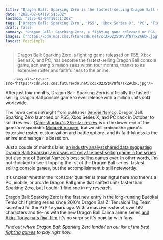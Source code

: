 ```yaml
---
title: "Dragon Ball: Sparking Zero is the fastest-selling Dragon Ball console game in the series' 38-year history, with 5 million copies sold in 4 months"
date: "2025-02-04T19:51:20Z"
lastmod: "2025-02-04T19:51:20Z"
tags: ['Dragon Ball: Sparking Zero', 'PS5', 'Xbox Series X', 'PC', 'Fighting Game']
draft: false
summary: "Dragon Ball: Sparking Zero, a fighting game released on PS5, Xbox Series X, and PC,  has become the fastest-selling Dragon Ball console game, achieving 5 million sales within four months, thanks to its extensive roster and faithfulness to the anime."
images: ["https://cdn.mos.cms.futurecdn.net/cc3xQ23StKVUfN7TxZA6bR.jpg"]
layout: PostSimple
---
```

> Dragon Ball: Sparking Zero, a fighting game released on PS5, Xbox Series X, and PC,  has become the fastest-selling Dragon Ball console game, achieving 5 million sales within four months, thanks to its extensive roster and faithfulness to the anime.


        <img alt="Cover" src="https://cdn.mos.cms.futurecdn.net/cc3xQ23StKVUfN7TxZA6bR.jpg"/>
        
After just four months, Dragon Ball: Sparking Zero is officially the fastest-selling Dragon Ball console game to ever release with 5 million units sold worldwide.

The news comes straight from publisher [Bandai Namco](https://www.gamesradar.com/tag/bandai-namco/). Dragon Ball: Sparking Zero launched on PS5, Xbox Series X, and PC back in October to solid reviews. [GamesRadar+'s 3/5-star review](https://www.gamesradar.com/games/fighting/dragon-ball-sparking-zero-review/) is on the lower end of the game's respectable [Metacritic score](https://www.metacritic.com/game/dragon-ball-sparking-zero/), but we still praised the game's extensive roster, customization and battle options, and its faithfulness to the anime and manga it's based on.

Just a couple of months later, [an industry analyst shared data suggesting Dragon Ball: Sparking Zero was not only the best-selling game in the series](https://www.gamesradar.com/games/fighting/dragon-ball-sparking-zero-is-one-of-the-best-selling-games-in-bandai-namco-history-a-nice-surprise-in-a-year-thats-been-kind-of-rough-overall-says-analyst/) but also one of Bandai Namco's best-selling games ever. In other words, I'm not shocked to see it topping the list of the Dragon Ball series' fastest selling console games, but the accomplishment is still noteworthy.

It's unclear whether the "console" qualifier is meaningful here and there's a PC, mobile, or arcade Dragon Ball game that shifted units faster than Sparking Zero, but I couldn't find one in my research.

Dragon Ball: Sparking Zero is the first new entry in the long-running Budokai Tenkaichi fighting series since 2010's Dragon Ball Z: Tenkaichi Tag Team launched for the PSP 15 years ago. With a massive roster of over 180 characters and tie-ins with the new Dragon Ball Daima anime series [and Akira Toriyama's final film](https://www.gamesradar.com/games/fighting/first-dragon-ball-sparking-zero-dlc-adds-11-characters-from-akira-toriyamas-final-film-dragon-ball-super-super-hero-including-4-gohans-and-4-piccolos/), it's no surprise it's popular with fans.

*Find out where Dragon Ball: Sparking Zero landed on our list of the *[<em>best fighting games</em>](https://www.gamesradar.com/best-fighting-games/)* to play right now.*
        